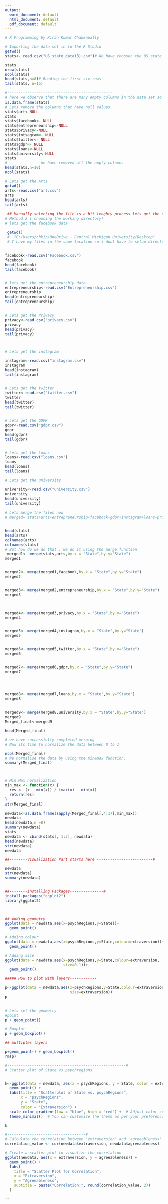 ---
output:
  word_document: default
  html_document: default
  pdf_document: default
---

```{r eval= TRUE}

# R Programming by Kiran Kumar Chakkapally

# Importing the data set in to the R Studio 
getwd()
stats<- read.csv("US_state_data(3).csv")# We have choosen the US_state_data manually by using choose function

stats  
nrow(stats)
ncol(stats)
head(stats,n=8)# Reading the first six rows
tail(stats, n=15)

#-----------------------------------------------
# here we observe that there are many empty columns in the data set so lets delete those columns 
is.data.frame(stats)
# Lets remove the columns that have null values 
stats$art<-NULL
stats
stats$facebook<- NULL
stats$entrepreneurship<-NULL
stats$privacy<-NULL
stats$intsagram<- NULL
stats$twitter<- NULL
stats$gdpr<- NULL
stats$loans<-NULL
stats$university<-NULL
stats
#-------------- We have removed all the empty columns
head(stats,n=10)
ncol(stats)

```

```{r eval= TRUE}
# Lets get the Arts
getwd()
arts<-read.csv("art.csv")
arts
head(arts)
tail(arts)

 ## Manually selecting the file is a bit lenghty process lets get the data by method - 2
# Method 2 ( choosing the working directory)
# lets get the facebook data 

 getwd()
 #  "C:/Users/chkir/OneDrive - Central Michigan University/Desktop" 
 # I have my files in the same location so i dont have to setup directory
 
 
facebook<-read.csv("Facebook.csv")
facebook
head(facebook)
tail(facebook)


# lets get the entrepreneurship data
entrepreneurship<-read.csv("Entrepreneurship.csv")
entrepreneurship
head(entrepreneurship)
tail(entrepreneurship)


# Lets get the Privacy
privacy<-read.csv("privacy.csv")
privacy
head(privacy)
tail(privacy)



# Lets get the instagram

instagram<-read.csv("instagram.csv")
instagram
head(instagram)
tail(instagram)


# Lets get the twitter
twitter<-read.csv("twitter.csv")
twitter
head(twitter)
tail(twitter)


# Lets get the GDPR
gdpr<-read.csv("gdpr.csv")
gdpr
head(gdpr)
tail(gdpr)


# Lets get the Loans
loans<-read.csv("loans.csv")
loans
head(loans)
tail(loans)

# Lets get the university

university<-read.csv("university.csv")
university
head(university)
tail(university)
```
 
 
```{r }
# Lets merge the files now 
# merged= stats+arts+entrepreneurship+facebook+gdpr+instagram+loans+privacy+twitter+university


head(stats)
head(arts)
colnames(arts)
colnames(stats)
# But how do we do that , we do it using the merge function
 merged1<- merge(stats,arts,by.x = "State",by.y="State")
merged1


merged2<- merge(merged1,facebook,by.x = "State",by.y="State")
merged2


merged3<- merge(merged2,entrepreneurship,by.x = "State",by.y="State")
merged3



merged4<- merge(merged3,privacy,by.x = "State",by.y="State")
merged4


merged5<- merge(merged4,instagram,by.x = "State",by.y="State")
merged5


merged6<- merge(merged5,twitter,by.x = "State",by.y="State")
merged6


merged7<- merge(merged6,gdpr,by.x = "State",by.y="State")
merged7




merged8<- merge(merged7,loans,by.x = "State",by.y="State")
merged8


merged9<- merge(merged8,university,by.x = "State",by.y="State")
merged9
Merged_final<-merged9

head(Merged_final)

```


```{r eval= TRUE}
# we have successfully completed merging 
# Now its time to normalize the data between 0 to 1

ncol(Merged_final)
# We normalise the data by using the min&max function.
summary(Merged_final)



# Min Max normalization
min_max <- function(x) {
  res <- (x - min(x)) / (max(x) - min(x))
  return(res)
}
str(Merged_final)

newdata<-as.data.frame(sapply(Merged_final[,4:17],min_max))
newdata
head(newdata,n =8)
summary(newdata)
stats
newdata <- cbind(stats[, 1:3], newdata)
head(newdata)
str(newdata)
newdata
```
  
```{r eval=TRUE}
##--------Visualization Part starts here -------------------------#

newdata
str(newdata)
summary(newdata)


##--------Installing Packages---------------#
install.packages("ggplot2")
library(ggplot2)



## Adding geometry
ggplot(data = newdata,aes(x=psychRegions,y=State))+
  geom_point()
```
```{r eval= TRUE}
# Adding colour
ggplot(data = newdata,aes(x=psychRegions,y=State,colour=extraversion))+
  geom_point()

# Adding size
ggplot(data = newdata,aes(x=psychRegions,y=State,colour=extraversion,
                          size=0.1))+
  geom_point()
```
```{r eval= TRUE}
##### How to plot with layers------------

p<-ggplot(data = newdata,aes(x=psychRegions,y=State,colour=extraversion,
                             size=extraversion))
p


# Lets set the geometry
#point
p + geom_point()

# Boxplot
p + geom_boxplot()

## multiples layers

p+geom_point() + geom_boxplot()
rm(p)

```

```{r eval= TRUE}
#-----------------------------------------------------#
# Scatter plot of State vs psychregions 


k<-ggplot(data = newdata, aes(x = psychRegions, y = State, color = extraversion, size = 0.5)) +
  geom_point() +
  labs(title = "Scatterplot of State vs. psychRegions",
       x = "psychRegions",
       y = "State",
       color = "Extraversion") +
  scale_color_gradient(low = "blue", high = "red") +  # Adjust color scale if needed
  theme_minimal()  # You can customize the theme as per your preference

k
```
```{r eval= TRUE}
#-----------------------------------#
# Calculate the correlation between 'extraversion' and 'agreeableness'
correlation_value <- cor(newdata$extraversion, newdata$agreeableness)

# Create a scatter plot to visualize the correlation
ggplot(newdata, aes(x = extraversion, y = agreeableness)) +
  geom_point() +
  labs(
    title = "Scatter Plot for Correlation",
    x = "Extraversion",
    y = "Agreeableness",
    subtitle = paste("Correlation:", round(correlation_value, 2))
  )
```



```



